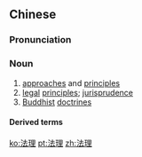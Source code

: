 ==Chinese==
{{zh-forms}}

===Pronunciation===
{{zh-pron
|m=fǎlǐ
|c=faat3 lei5
|mn=hoat-lí
|cat=n
}}

===Noun===
{{zh-noun}}

# [[approach|approaches]] and [[principle]]s
# [[legal]] [[principle]]s; [[jurisprudence]]
# [[Buddhist]] [[doctrine]]s

====Derived terms====
{{zh-der|法理學}}

[[ko:法理]]
[[pt:法理]]
[[zh:法理]]